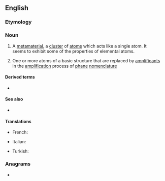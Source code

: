 ==English==
{{wikipedia}}

===Etymology===
{{prefix|super|atom|lang=en}}

===Noun===
{{en-noun}}
# {{lb|en|physics|chemistry}} A [[metamaterial]], a [[cluster]] of [[atom]]s which acts like a single atom. It seems to exhibit some of the properties of elemental atoms.
# {{lb|en|organic chemistry}} One or more atoms of a basic structure that are replaced by [[amplificant]]s in the [[amplification]] process of [[phane]] [[nomenclature]]

====Derived terms====
* {{l|en|superatomic}}

====See also====
* {{l|en|supermolecule}}

====Translations====
{{trans-top|a cluster of atoms which seems to exhibit some of the properties of elemental atoms}}
* French: {{t+|fr|superatome|m}}
{{trans-mid}}
* Italian: {{t+|it|superatomo|m}}
{{trans-bottom}}
*Turkish: {{t+|tr|süperatom|m}}
{{trans-bottom}}

===Anagrams===
* {{anagrams|en|autosperm|mousetrap}}